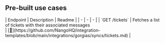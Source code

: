 
## Pre-built use cases

<AccordionGroup>


<Accordion title="Others">
| Endpoint | Description | Readme |
| - | - | - |
| `GET /tickets` | Fetches a list of tickets with their associated messages<br /> | [🔗](https://github.com/NangoHQ/integration-templates/blob/main/integrations/gorgias/syncs/tickets.md) |
</Accordion>

</AccordionGroup>
